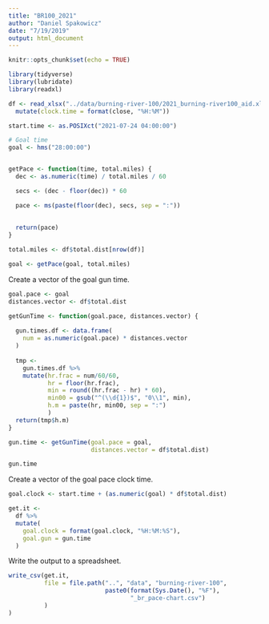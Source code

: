 ```yaml
---
title: "BR100_2021"
author: "Daniel Spakowicz"
date: "7/19/2019"
output: html_document
---
```


```r
knitr::opts_chunk$set(echo = TRUE)

library(tidyverse)
library(lubridate)
library(readxl)
```

```r
df <- read_xlsx("../data/burning-river-100/2021_burning-river100_aid.xlsx") %>%
  mutate(clock.time = format(close, "%H:%M"))
```



```r
start.time <- as.POSIXct("2021-07-24 04:00:00")

# Goal time
goal <- hms("28:00:00")


getPace <- function(time, total.miles) {
  dec <- as.numeric(time) / total.miles / 60

  secs <- (dec - floor(dec)) * 60

  pace <- ms(paste(floor(dec), secs, sep = ":"))
  
  
  return(pace)  
}

total.miles <- df$total.dist[nrow(df)]

goal <- getPace(goal, total.miles)
```

Create a vector of the goal gun time.

```r
goal.pace <- goal
distances.vector <- df$total.dist

getGunTime <- function(goal.pace, distances.vector) {
  
  gun.times.df <- data.frame(
    num = as.numeric(goal.pace) * distances.vector
  )
  
  tmp <- 
    gun.times.df %>%
    mutate(hr.frac = num/60/60,
           hr = floor(hr.frac),
           min = round((hr.frac - hr) * 60),
           min00 = gsub("^(\\d{1})$", "0\\1", min),
           h.m = paste(hr, min00, sep = ":")
           )
  return(tmp$h.m)
}

gun.time <- getGunTime(goal.pace = goal,
                       distances.vector = df$total.dist)

gun.time
```

Create a vector of the goal pace clock time.

```r
goal.clock <- start.time + (as.numeric(goal) * df$total.dist)

get.it <- 
  df %>% 
  mutate(
    goal.clock = format(goal.clock, "%H:%M:%S"),
    goal.gun = gun.time
  )

```

Write the output to a spreadsheet.

```r
write_csv(get.it, 
          file = file.path("..", "data", "burning-river-100", 
                           paste0(format(Sys.Date(), "%F"), 
                                  "_br_pace-chart.csv")
          )
)
```



